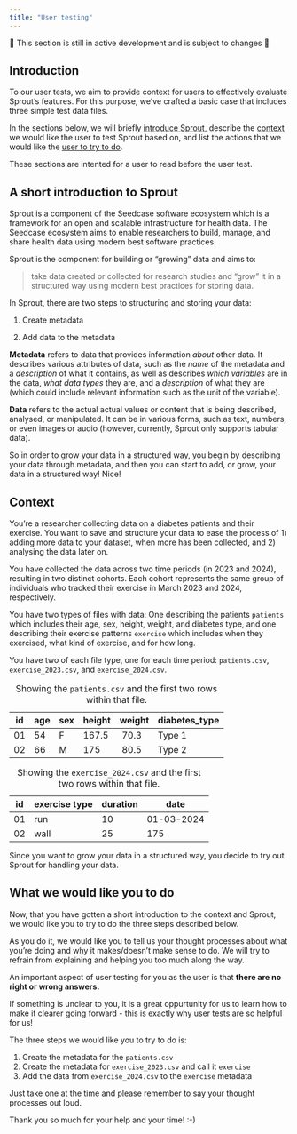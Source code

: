 ```yaml
---
title: "User testing"
---
```


::: callout-warning
🚧 This section is still in active development and is subject to changes
🚧
:::

<!-- TODO: Where should this file be located? Maybe the `team` repo because it provides context for internal user testing? -->

## Introduction

To our user tests, we aim to provide context for users to effectively
evaluate Sprout's features. For this purpose, we've crafted a basic case
that includes three simple test data files.

In the sections below, we will briefly [introduce
Sprout](#introduction), describe the
[context](#context) we would like the user to test Sprout based on, and
list the actions that we would like the [user to try to
do](#user-actions).

These sections are intented for a user to read before the user test.

## A short introduction to Sprout {#introduction}

Sprout is a component of the Seedcase software ecosystem which is a
framework for an open and scalable infrastructure for health data. The
Seedcase ecosystem aims to enable researchers to build, manage, and
share health data using modern best software practices.

Sprout is the component for building or "growing" data and aims to:

> take data created or collected for research studies and "grow" it in a
> structured way using modern best practices for storing data.

<!-- Should we scrap the rest of this section to allow the user to exploring this by themselves? This might facilitate the testing of how intuitve the flow and structure of Sprout is in a more "natural manner" where users might not have these definitions at hand/have read the documentation for this -->

In Sprout, there are two steps to structuring and storing your data:

1.  Create metadata

2.  Add data to the metadata

**Metadata** refers to data that provides information *about* other
data. It describes various attributes of data, such as the *name* of the
metadata and a *description* of what it contains, as well as describes
*which variables* are in the data, *what data types* they are, and a
*description* of what they are (which could include relevant information
such as the unit of the variable).

**Data** refers to the actual actual values or content that is being
described, analysed, or manipulated. It can be in various forms, such as
text, numbers, or even images or audio (however, currently, Sprout only
supports tabular data).

So in order to grow your data in a structured way, you begin by
describing your data through metadata, and then you can start to add, or
grow, your data in a structured way! Nice!

## Context {#context}

You're a researcher collecting data on a diabetes patients and their
exercise. You want to save and structure your data to ease the process
of 1) adding more data to your dataset, when more has been collected,
and 2) analysing the data later on.

You have collected the data across two time periods (in 2023 and 2024),
resulting in two distinct cohorts. Each cohort represents the same group
of individuals who tracked their exercise in March 2023 and 2024,
respectively.

You have two types of files with data: One describing the patients
`patients` which includes their age, sex, height, weight, and diabetes
type, and one describing their exercise patterns `exercise` which
includes when they exercised, what kind of exercise, and for how long.

You have two of each file type, one for each time period:
`patients.csv`, `exercise_2023.csv`, and `exercise_2024.csv`.

| id  | age | sex | height | weight | diabetes_type |
|-----|-----|-----|--------|--------|---------------|
| 01  | 54  | F   | 167.5  |  70.3  | Type 1        |
| 02  | 66  | M   | 175    |  80.5  | Type 2        |

: Showing the `patients.csv` and the first two rows within that file.

| id  | exercise type | duration | date       |
|-----|---------------|----------|------------|
| 01  | run           | 10       | 01-03-2024 |
| 02  | wall          | 25       | 175        |

: Showing the `exercise_2024.csv` and the first two rows within that
file.

Since you want to grow your data in a structured way, you decide to try
out Sprout for handling your data.

## What we would like you to do {#user-actions}

Now, that you have gotten a short introduction to the context and
Sprout, we would like you to try to do the three steps described below.

As you do it, we would like you to tell us your thought processes about
what you're doing and why it makes/doesn't make sense to do. We will try
to refrain from explaining and helping you too much along the way.

::: callout-note
An important aspect of user testing for you as the user is that **there
are no right or wrong answers.**

If something is unclear to you, it is a great oppurtunity for us to
learn how to make it clearer going forward - this is exactly why user
tests are so helpful for us!
:::

The three steps we would like you to try to do is:

1.  Create the metadata for the `patients.csv`
2.  Create the metadata for `exercise_2023.csv` and call it `exercise`
3.  Add the data from `exercise_2024.csv` to the `exercise` metadata

Just take one at the time and please remember to say your thought
processes out loud.

Thank you so much for your help and your time! :-)